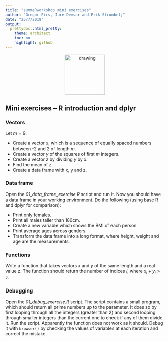 ```yaml
---
title: "summeRworkshop mini exercises"
author: "Gregor Pirs, Jure Demsar and Erik Strumbelj"
date: "25/7/2019"
output:
  prettydoc::html_pretty:
    theme: architect
    toc: no
    highlight: github
---
```


<div style="text-align:center">
  <img src="./bstatcomp.png" alt="drawing" width="128"/>
</div>

## Mini exercises -- R introduction and dplyr

### Vectors
Let $m = 9$.

* Create a vector $x$, which is a sequence of equally spaced numbers
  between -2 and 2 of length $m$.
* Create a vector $y$ of the squares of first $m$ integers.
* Create a vector $z$ by dividing $y$ by $x$.
* Find the mean of $z$.
* Create a data frame with x, y and z.


### Data frame
Open the _01_data_frame_exercise.R_ script and run it. Now you should have a data frame in your working environment. Do the following (using base R and dplyr for comparison):

* Print only females.
* Print all males taller than 180cm.
* Create a new variable which shows the BMI of each person.
* Print average ages across genders.
* Transform the data frame into a long format, where height, weight and age are the measurements.


### Functions
Write a function that takes vectors $x$ and $y$ of the same length and a
real value $z$. The function should return the number of indices $i$, where
$x_i + y_i > z$.


### Debugging
Open the _01_debug_\__exercise.R_ script. The script contains a small program, which should return all prime numbers up to the parameter. It does so by first looping through all the integers (greater than 2) and second looping  through smaller integers than the current one to check if any of them divide it.  Run the script. Apparently the function does not work as it should.  Debug it with `browser()` by checking the values of variables at each iteration and correct the mistake.
